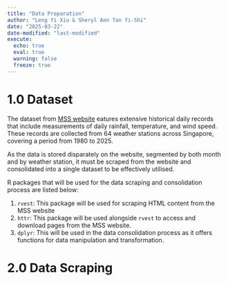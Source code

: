 ```yaml
---
title: "Data Preparation"
author: "Leng Yi Xiu & Sheryl Ann Tan Yi-Shi"
date: "2025-03-22"
date-modified: "last-modified"
execute: 
  echo: true
  eval: true
  warning: false
  freeze: true
---
```


# 1.0 Dataset

The dataset from [MSS website](https://www.weather.gov.sg/climate-historical-daily/) eatures extensive historical daily records that include measurements of daily rainfall, temperature, and wind speed. These records are collected from 64 weather stations across Singapore, covering a period from 1980 to 2025.

As the data is stored disparately on the website, segmented by both month and by weather station, it must be scraped from the website and consolidated into a single dataset to be effectively utilised.

R packages that will be used for the data scraping and consolidation process are listed below:

1.  `rvest`: This package will be used for scraping HTML content from the MSS website
2.  `httr`: This package will be used alongside `rvest` to access and download pages from the MSS website.
3.  `dplyr`: This will be used in the data consolidation process as it offers functions for data manipulation and transformation.

# 2.0 Data Scraping
